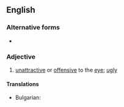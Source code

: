 ==English==

===Alternative forms===
* {{l|en|ill-favoured}}

===Adjective===
{{en-adj|head=[[ill]]-[[favored]]}}

# [[unattractive]] or [[offensive]] to the [[eye]]; [[ugly]]
====Translations====
{{trans-top|[[ugly]]}}
* Bulgarian: {{t+|bg|грозен}}
{{trans-mid}}

{{trans-bottom}}